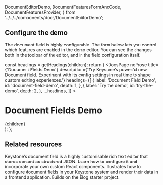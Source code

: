   DocumentEditorDemo,
  DocumentFeaturesFormAndCode,
  DocumentFeaturesProvider,
} from '../../../components/docs/DocumentEditorDemo';

## Configure the demo

The document field is highly configurable.
The form below lets you control which features are enabled in the demo editor.
You can see the changes both in the toolbar of the editor, and in the field configuration itself.

<DocumentFeaturesFormAndCode />

  const headings = getHeadings(children);
  return (
    <DocsPage
      noProse
      title={'Document Fields Demo'}
      description={'Try Keystone’s powerful new Document field. Experiment with its config settings in real time to shape custom editing experiences.'}
      headings={[
        {
          label: 'Document Field Demo',
          id: 'document-field-demo',
          depth: 1,
        },
        {
          label: 'Try the demo',
          id: 'try-the-demo',
          depth: 2,
        },
        ...headings,
      ]}
    >
      <DocumentFeaturesProvider>
        <div className="prose">
          <H1>Document Fields Demo</H1>
          <MDXProvider components={components}><Intro /></MDXProvider>
        </div>
        <DocumentEditorDemo />
        <div className="prose">
          <MDXProvider components={components}>{children}</MDXProvider>
        </div>
      </DocumentFeaturesProvider>
    </DocsPage>
  );
};

## Related resources

<RelatedContent>
  <Well
    heading="Document Field Guide"
    href="/docs/guides/document-fields"
    >
    Keystone’s document field is a highly customisable rich text editor that stores content as structured JSON. Learn how to configure it and incorporate your own custom React components.
  </Well>
  <Well
    heading="Example Project: Document Field"
    href="https://github.com/keystonejs/keystone/tree/master/examples/document-field"
    target="_blank"
    rel="noopener noreferrer"
    >
    Illustrates how to configure <InlineCode>document</InlineCode> fields in your Keystone system and render their data in a frontend application. Builds on the Blog starter project.
  </Well>
</RelatedContent>
